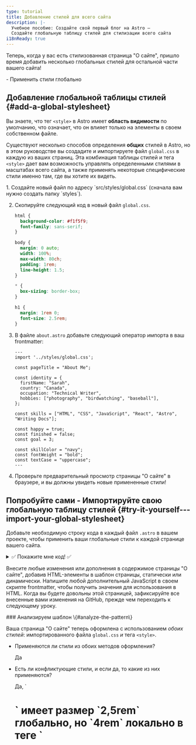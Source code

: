 ```yaml
---
type: tutorial
title: Добавление стилей для всего сайта
description: |-
  Учебное пособие: Создайте свой первый блог на Astro —
  Создайте глобальную таблицу стилей для стилизации всего сайта
i18nReady: true
---
```



Теперь, когда у вас есть стилизованная страница "О сайте", пришло время добавить несколько глобальных стилей для остальной части вашего сайта!

<PreCheck>
  - Применить стили глобально
</PreCheck>

## Добавление глобальной таблицы стилей \{#add-a-global-stylesheet\}

Вы знаете, что тег `<style>` в Astro имеет **область видимости** по умолчанию, что означает, что он влияет только на элементы в своем собственном файле.

Существуют несколько способов определения **общих** стилей в Astro, но в этом руководстве вы создадите и импортируете файл `global.css` в каждую из ваших страниц. Эта комбинация таблицы стилей и тега `<style>` дает вам возможность управлять определенными стилями в масштабах всего сайта, а также применять некоторые специфические стили именно там, где вы хотите их видеть.

<Steps>
1. Создайте новый файл по адресу `src/styles/global.css` (сначала вам нужно создать папку `styles`).

2. Скопируйте следующий код в новый файл `global.css`.

    ```css title="src/styles/global.css"
    html {
      background-color: #f1f5f9;
      font-family: sans-serif;
    }

    body {
      margin: 0 auto;
      width: 100%;
      max-width: 80ch;
      padding: 1rem;
      line-height: 1.5;
    }

    * {
      box-sizing: border-box;
    }

    h1 {
      margin: 1rem 0;
      font-size: 2.5rem;
    }
    ```

3. В файле `about.astro` добавьте следующий оператор импорта в ваш frontmatter: 

    ```astro title="src/pages/about.astro" ins={2}
    ---
    import '../styles/global.css';

    const pageTitle = "About Me";

    const identity = {
      firstName: "Sarah",
      country: "Canada",
      occupation: "Technical Writer",
      hobbies: ["photography", "birdwatching", "baseball"],
    };

    const skills = ["HTML", "CSS", "JavaScript", "React", "Astro", "Writing Docs"];

    const happy = true;
    const finished = false;
    const goal = 3;

    const skillColor = "navy";
    const fontWeight = "bold";
    const textCase = "uppercase";
    ---
    ```

4. Проверьте предварительный просмотр страницы "О сайте" в браузере, и вы должны увидеть новые примененные стили!
</Steps>

<Box icon="puzzle-piece">

## Попробуйте сами - Импортируйте свою глобальную таблицу стилей \{#try-it-yourself---import-your-global-stylesheet\}

Добавьте необходимую строку кода в каждый файл `.astro` в вашем проекте, чтобы применить ваши глобальные стили к каждой странице вашего сайта.

<details>
<summary>✅ Покажите мне код! ✅</summary>

Добавьте следующий оператор импорта к двум другим файлам страниц: `src/pages/index.astro` и `src/pages/blog.astro`.

```astro title="src/pages/index.astro" ins={2}
---
import '../styles/global.css';
---
```
</details>
</Box>

Внесите любые изменения или дополнения в содержимое страницы "О сайте", добавив HTML-элементы в шаблон страницы, статически или динамически. Напишите любой дополнительный JavaScript в своем скрипте frontmatter, чтобы получить значения для использования в HTML. Когда вы будете довольны этой страницей, зафиксируйте все внесенные вами изменения на GitHub, прежде чем переходить к следующему уроку.

<Box icon="question-mark">
### Анализируем шаблон \{#analyze-the-pattern\}

Ваша страница "О сайте" теперь оформлена с использованием *обоих стилей*: импортированного файла `global.css` *и* тега `<style>`.

- Применяются ли стили из обоих методов оформления? 


    <p>
      <Spoiler>Да</Spoiler>
    </p>

- Есть ли конфликтующие стили, и если да, то какие из них применяются?

    <p>
      <Spoiler>Да, `<h1>` имеет размер `2,5rem` глобально, но `4rem` локально в теге `<style>`. Локальное правило `4rem` применяется на странице "О сайте".</Spoiler>
    </p>

- Опишите, как работают `global.css` и `<style>` вместе.

    <p>
      <Spoiler>Когда конфликтующие стили определены как глобально, так и в локальном теге `<style>` страницы, локальные стили должны перезаписывать любые глобальные стили. (Но могут быть и другие факторы, поэтому всегда визуально проверяйте свой сайт, чтобы убедиться, что стили применены правильно!)</Spoiler>
    </p>

- Как бы вы выбрали, объявлять ли стиль в файле `global.css` или в теге `<style>`?

    <p>
      <Spoiler>Если вы хотите, чтобы стиль применялся ко всему сайту, вы должны использовать файл `global.css`. Однако если вы хотите, чтобы стили применялись только к содержимому HTML в одном файле `.astro` и не затрагивали другие элементы на вашем сайте, вы можете использовать тег `<style>`.</Spoiler>
    </p>

</Box>



<Box icon="check-list">
## Чек-лист \{#checklist\}

<Checklist>
- [ ] Я могу добавить глобальные стили CSS, импортировав файл `.css`.
</Checklist>
</Box>

### Ресурсы \{#resources\}
- [Сравнение синтаксиса Astro и JSX](/ru/basics/astro-syntax/#отличия-между-astro-и-jsx)

- [Тег `<style>` в Astro](/ru/guides/styling/#styling-in-astro)

- [CSS переменные в Astro](/ru/guides/styling/#css-variables)
